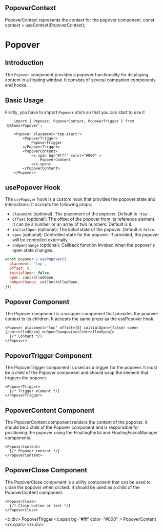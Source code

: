 
<MDXWrapper>
<Head>
	<title>PopoverDoc | OORSIG</title>
</Head>

## PopoverContext

PopoverContext represents the context for the popover component.
const context = useContext(PopoverContext);

# Popover

## Introduction

The `Popover` component provides a popover functionality for displaying content in a floating window. It consists of several companion components and hooks.

## Basic Usage

Firstly, you have to import `Popover` atom so that you can start to use it

```
	import { Popover, PopoverContent, PopoverTrigger } from '@atoms/Popover';

    <Popover placement="top-start">
        <PopoverTrigger>
            PopoverTrigger
        </PopoverTrigger>
        <PopoverContent>
            <x.span bg='#fff' color="#000" >
                PopoverContent
            </x.span> 
        </PopoverContent>
    </Popover>
```

## usePopover Hook

The `usePopover` hook is a custom hook that provides the popover state and interactions. It accepts the following props:

- `placement` (optional): The placement of the popover. Default is `'top'`.
- `offset` (optional): The offset of the popover from its reference element. It can be a number or an array of two numbers. Default is `8`.
- `initialOpen` (optional): The initial state of the popover. Default is `false`.
- `open` (optional): Controlled state for the popover. If provided, the popover will be controlled externally.
- `onOpenChange` (optional): Callback function invoked when the popover's open state changes.

```jsx
const popover = usePopover({
  placement: 'top',
  offset: 8,
  initialOpen: false,
  open: controlledOpen,
  onOpenChange: setControlledOpen,
});
```

## Popover Component

The Popover component is a wrapper component that provides the popover context to its children. It accepts the same props as the usePopover hook.

```
<Popover placement="top" offset={8} initialOpen={false} open={controlledOpen} onOpenChange={setControlledOpen}>
  {/* Content */}
</Popover>
```

## PopoverTrigger Component

The PopoverTrigger component is used as a trigger for the popover. It must be a child of the Popover component and should wrap the element that triggers the popover.

```
<PopoverTrigger>
  {/* Trigger element */}
</PopoverTrigger>
```

## PopoverContent Component

The PopoverContent component renders the content of the popover. It should be a child of the Popover component and is responsible for positioning the popover using the FloatingPortal and FloatingFocusManager components.

```
<PopoverContent>
  {/* Popover content */}
</PopoverContent>
```

## PopoverClose Component

The PopoverClose component is a utility component that can be used to close the popover when clicked. It should be used as a child of the PopoverContent component.

```
<PopoverClose>
  {/* Close button or text */}
</PopoverClose>
```

<x.div>
    <Popover placement="top-start">
        <PopoverTrigger>
            PopoverTrigger
        </PopoverTrigger>
        <PopoverContent>
            <x.span bg='#fff' color="#000" >
                PopoverContent
            </x.span> 
        </PopoverContent>
    </Popover>
</x.div>
</MDXWrapper>
